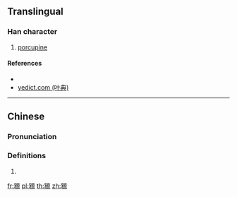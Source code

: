 {{character info/new}}
==Translingual==

===Han character===
{{Han char|rn=152|rad=豕|as=10|sn=17|four=11296|canj=MOMHF|ids=⿰豕原}}

# [[porcupine]]

====References====
* {{Han ref|kx=1198.160|dkj=36447|dj=1661.030|hdz=63618.170|uh=8C72|ud=35954|bh=EEB3|bd=61107}}
* [http://yedict.com/htm/8C/8C72.htm yedict.com (叶典)]

----

==Chinese==
{{zh-forms}}

===Pronunciation===
{{zh-pron
|m=huán
|c=jyun4
|mc=y
|oc=y
|ma=
|cat=n
}}

===Definitions===
{{zh-hanzi}}

# {{rfdef|lang=zh}}

[[fr:豲]]
[[pl:豲]]
[[th:豲]]
[[zh:豲]]